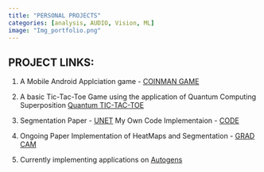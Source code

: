 ```yaml
---
title: "PERSONAL PROJECTS"
categories: [analysis, AUDIO, Vision, ML]
image: "Img_portfolio.png"
---
```


**PROJECT LINKS**:
----


1. A Mobile Android Applciation game - [COINMAN GAME](https://github.com/dsaha21/Coinman_game)

2. A basic Tic-Tac-Toe Game using the application of Quantum Computing Superposition [Quantum TIC-TAC-TOE](https://github.com/dsaha21/Q-TicTacToe)

3. Segmentation Paper - [UNET](https://arxiv.org/pdf/1505.04597v1.pdf)
My Own Code Implementaion - [CODE](https://www.kaggle.com/driptosaha/semanticsegmentation-unet/edit)

4. Ongoing Paper Implementation of HeatMaps and Segmentation - [GRAD CAM](https://arxiv.org/pdf/1610.02391.pdf)

5. Currently implementing applications on [Autogens](https://arxiv.org/pdf/2308.08155.pdf)